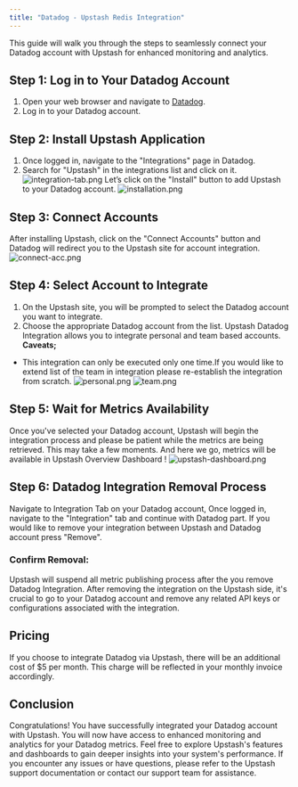 ```yaml
---
title: "Datadog - Upstash Redis Integration"
---
```

This guide will walk you through the steps to seamlessly connect your Datadog account with Upstash for enhanced monitoring and analytics.
## **Step 1: Log in to Your Datadog Account**
1. Open your web browser and navigate to [Datadog](https://www.datadoghq.com/).
2. Log in to your Datadog account.
## **Step 2: Install Upstash Application**
1. Once logged in, navigate to the "Integrations" page in Datadog.
2. Search for "Upstash" in the integrations list and click on it.
![integration-tab.png](/img/datadog/integration-tab.png)
Let’s click on the "Install" button to add Upstash to your Datadog account.
![installation.png](/img/datadog/installation.png)
## **Step 3: Connect Accounts**
After installing Upstash, click on the "Connect Accounts" button and Datadog will redirect you to the Upstash site for account integration.
![connect-acc.png](/img/datadog/connect-acc.png)
## **Step 4: Select Account to Integrate**
1. On the Upstash site, you will be prompted to select the Datadog account you want to integrate.
2. Choose the appropriate Datadog account from the list.
Upstash Datadog Integration allows you to integrate personal and team based accounts.
**Caveats;**
- This integration can only be executed only one time.If you would like to extend list of the team in integration please re-establish the integration from scratch.
![personal.png](/img/datadog/personal.png)
![team.png](/img/datadog/team.png)
## **Step 5: Wait for Metrics Availability**
Once you've selected your Datadog account, Upstash will begin the integration process and please be patient while the metrics are being retrieved. This may take a few moments.
And here we go, metrics will be available in Upstash Overview Dashboard !
![upstash-dashboard.png](/img/datadog/upstash-dashboard.png)
## **Step 6: Datadog Integration Removal Process**
Navigate to Integration Tab on your Datadog account,
Once logged in, navigate to the "Integration" tab and continue with Datadog part. If you would like to remove your integration between Upstash and Datadog account press "Remove".
### Confirm Removal:
Upstash will suspend all metric publishing process after the you remove Datadog Integration.
After removing the integration on the Upstash side, it's crucial to go to your Datadog account and remove any related API keys or configurations associated with the integration.
## Pricing
If you choose to integrate Datadog via Upstash, there will be an additional cost of $5 per month.
This charge will be reflected in your monthly invoice accordingly.
## **Conclusion**
Congratulations! You have successfully integrated your Datadog account with Upstash. You will now have access to enhanced monitoring and analytics for your Datadog metrics.
Feel free to explore Upstash's features and dashboards to gain deeper insights into your system's performance.
If you encounter any issues or have questions, please refer to the Upstash support documentation or contact our support team for assistance.